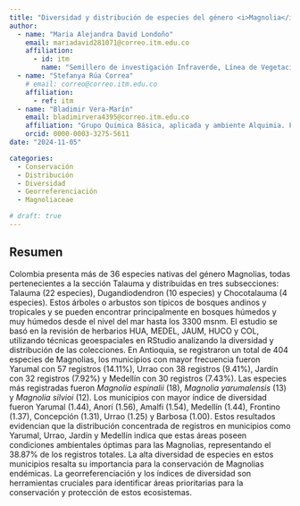 ```yaml
---
title: "Diversidad y distribución de especies del género <i>Magnolia</i> (Manoliaceae Juss.) en el departamento de Antioquia"
author:
  - name: "Maria Alejandra David Londoño"
    email: mariadavid281071@correo.itm.edu.co
    affiliation: 
      - id: itm
        name: "Semillero de investigación Infraverde, Línea de Vegetación e Infraestructura. Facultad de Ciencias Exactas y Aplicadas, Instituto Tecnológico Metropolitano"
  - name: "Stefanya Rúa Correa"
    # email: correo@correo.itm.edu.co
    affiliation: 
      - ref: itm
  - name: "Bladimir Vera-Marín"
    email: bladimirvera4395@correo.itm.edu.co
    affiliation: "Grupo Química Básica, aplicada y ambiente Alquimia. Facultad de Ciencias Exactas y Aplicadas, Instituto Tecnológico Metropolitano"
    orcid: 0000-0003-3275-5611
date: "2024-11-05"

categories:
  - Conservación
  - Distribución
  - Diversidad
  - Georreferenciación
  - Magnoliaceae

# draft: true
---
```


## Resumen

Colombia presenta más de 36 especies nativas del género Magnolias, todas pertenecientes a la sección Talauma y distribuidas en tres subsecciones: Talauma (22 especies), Dugandiodendron (10 especies) y Chocotalauma (4 especies). Estos árboles o arbustos son típicos de bosques andinos y tropicales y se pueden encontrar principalmente en bosques húmedos y muy húmedos desde el nivel del mar hasta los 3300 msnm. El estudio se basó en la revisión de herbarios HUA, MEDEL, JAUM, HUCO y COL, utilizando técnicas geoespaciales en RStudio analizando la diversidad y distribución de las colecciones. En Antioquia, se registraron un total de 404 especies de Magnolias, los municipios con mayor frecuencia fueron Yarumal con 57 registros (14.11%), Urrao con 38 registros (9.41%), Jardín con 32 registros (7.92%) y Medellín con 30 registros (7.43%). Las especies más registradas fueron *Magnolia espinalii* (18), *Magnolia yarumalensis* (13) y *Magnolia silvioi* (12). Los municipios con mayor índice de diversidad fueron Yarumal (1.44), Anorí (1.56), Amalfi (1.54), Medellín (1.44), Frontino (1.37), Concepción (1.31), Urrao (1.25) y Barbosa (1.00). Estos resultados evidencian que la distribución concentrada de registros en municipios como Yarumal, Urrao, Jardín y Medellín indica que estas áreas poseen condiciones ambientales óptimas para las Magnolias, representando el 38.87% de los registros totales. La alta diversidad de especies en estos municipios resalta su importancia para la conservación de Magnolias endémicas. La georreferenciación y los índices de diversidad son herramientas cruciales para identificar áreas prioritarias para la conservación y protección de estos ecosistemas.

<!-- ## Presentación -->

<!-- PDF -->
<!-- ```{=html} -->
<!-- <object data="presentacion_xii-ccb.pdf" type="application/pdf" width="800" height="540"> -->
<!--     <p>Parece que no tienes un plugin PDF para este navegador. -->
<!--     No pasa nada… puede hacer <a href="presentacion_xii-ccb.pdf">clic aquí  -->
<!--     para descargar el archivo PDF.</a></p> -->
<!-- </object> -->
<!-- ``` -->

<!-- ## Citación -->
